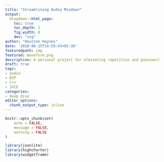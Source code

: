 ```yaml
---
title: "Streamlining Audio Mixdown"
output:
  blogdown::html_page:
    toc: true
    toc_depth: 1
    fig_width: 8
    dev: "svg"
author: "Houston Haynes"
date: '2018-06-15T14:59:43+05:30'
featuredpath: img
featured: Waveform.png
description: A personal project for elminating repetition and guesswork in the autio pre-mastering process
draft: true
tags:
- audio
- DSP
- C++
- JUCE
categories: 
- deep dive
editor_options: 
  chunk_output_type: inline
---
```

```r
knitr::opts_chunk$set(
	echo = FALSE,
	message = FALSE,
	warning = FALSE
)

library(jsonlite)
library(highcharter)
library(widgetframe)
```

